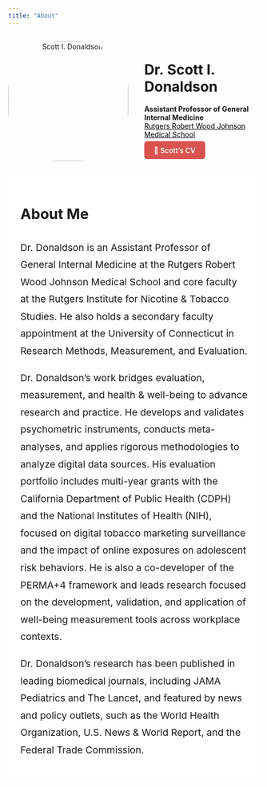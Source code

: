 ```yaml
---
title: "About"
---
```


::: {style="display: flex; align-items: center; gap: 2rem;"}
::: {style="text-align: center;"}
<img src="images/headshot.jpg" alt="Scott I. Donaldson" style="width: 240px; border-radius: 100px;"/>

```{=html}
<style>
  .social-icons a {
    color: #3366cc;
    font-size: 1.75rem;
    margin-right: 1.25rem;
    transition: color 0.3s ease;
  }
  .social-icons a:hover {
    color: #1a3c70;
  }
</style>

<div class="social-icons" style="margin-top: 1rem;">
  <a href="https://scholar.google.com/citations?user=ZkWaykcAAAAJ&hl=en" style="margin-right: 1rem;" title="Google Scholar" target="_blank">
    <i class="fas fa-graduation-cap"></i>
  </a>
  <a href="https://github.com/SDonaldsonRutgers" style="margin-right: 1rem;" title="GitHub" target="_blank">
    <i class="fab fa-github"></i>
  </a>
  <a href="https://www.linkedin.com/in/scott-donaldson-a031999b/" title="LinkedIn" target="_blank">
    <i class="fab fa-linkedin"></i>
  </a>
</div>
```
:::

<div>

<h1>Dr. Scott I. Donaldson</h1>

<p><strong>Assistant Professor of General Internal Medicine</strong><br> <a href="https://rwjms.rutgers.edu" target="_blank" style="color: black; text-decoration: underline;"> Rutgers Robert Wood Johnson Medical School </a></p>

<a class="btn" href="uploads/resume.pdf" target="_blank" rel="noopener noreferrer" style="background-color: #d9534f; color: white; padding: 0.6rem 1.2rem; font-weight: 600; border-radius: 6px; text-decoration: none;"> 📄 Scott's CV </a>

</div>
:::

::: {.about-text style="background: rgba(255,255,255,0.20); padding: 1.5rem; border-radius: 12px; font-size: 1.2rem; line-height: 1.8;"}
# About Me

Dr. Donaldson is an Assistant Professor of General Internal Medicine at the Rutgers Robert Wood Johnson Medical School and core faculty at the Rutgers Institute for Nicotine & Tobacco Studies. He also holds a secondary faculty appointment at the University of Connecticut in Research Methods, Measurement, and Evaluation.

Dr. Donaldson’s work bridges evaluation, measurement, and health & well-being to advance research and practice. He develops and validates psychometric instruments, conducts meta-analyses, and applies rigorous methodologies to analyze digital data sources. His evaluation portfolio includes multi-year grants with the California Department of Public Health (CDPH) and the National Institutes of Health (NIH), focused on digital tobacco marketing surveillance and the impact of online exposures on adolescent risk behaviors. He is also a co-developer of the PERMA+4 framework and leads research focused on the development, validation, and application of well-being measurement tools across workplace contexts.

Dr. Donaldson's research has been published in leading biomedical journals, including JAMA Pediatrics and The Lancet, and featured by news and policy outlets, such as the World Health Organization, U.S. News & World Report, and the Federal Trade Commission.
:::
